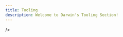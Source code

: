 ```yaml
---
title: Tooling
description: Welcome to Darwin's Tooling Section!
---
```




<Cards>
  <Card
    title="AlphaFold"
    icon="fa-solid fa-dna"
    href="https://www.nextflow.io/"

  />
  <Card
    title="RFDiffusion"
    icon="fa-solid fa-stream"
    href="rfdiffusion.mdx"
  />
  <Card
    title="FASTQC"
    icon="fa-solid fa-network-wired"
    href="fastqc"
  />
  <Card
    title="Cell Ranger"
    icon="fa-solid fa-toolbox"
    href="cellranger"
  />
  <Card
    title="Seurat"
    icon="fa-solid fa-toolbox"
    href="seurat"
  />
</Cards>


